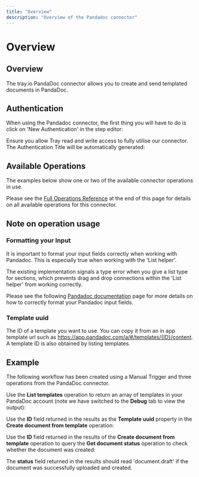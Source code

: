 ```yaml
---
title: "Overview"
description: "Overview of the Pandadoc connector"
---
```


# Overview

## Overview

The tray.io PandaDoc connector allows you to create and send templated documents in PandaDoc.

## Authentication

When using the Pandadoc connector, the first thing you will have to do is click on 'New Authentication' in the step editor:

Ensure you allow Tray read and write access to fully utilise our connector. The Authentication Title will be automatically generated:

## Available Operations

The examples below show one or two of the available connector operations in use.

Please see the [Full Operations Reference](#operationsFull) at the end of this page for details on all available operations for this connector.

## Note on operation usage

### Formatting your Input

It is important to format your input fields correctly when working with Pandadoc. This is especially true when working with the 'List helper'.

The existing implementation signals a type error when you give a list type for sections, which prevents drag and drop connections within the 'List helper' from working correctly.

Please see the following [Pandadoc documentation](https://developers.pandadoc.com/docs/create-doc-from-sheet-example) page for more details on how to correctly format your Pandadoc input fields.

### Template uuid

The ID of a template you want to use. You can copy it from an in app template url such as https://app.pandadoc.com/a/#/templates/{ID}/content. A template ID is also obtained by listing templates.

## Example

The following workflow has been created using a Manual Trigger and three operations from the PandaDoc connector.

Use the **List templates** operation to return an array of templates in your PandaDoc account (note we have switched to the **Debug** tab to view the output):

Use the **ID** field returned in the results as the **Template uuid** property in the **Create document from template** operation:

Use the **ID** field returned in the results of the **Create document from template** operation to query the **Get document status** operation to check whether the document was created:

The **status** field returned in the results should read 'document.draft' if the document was successfully uploaded and created.
